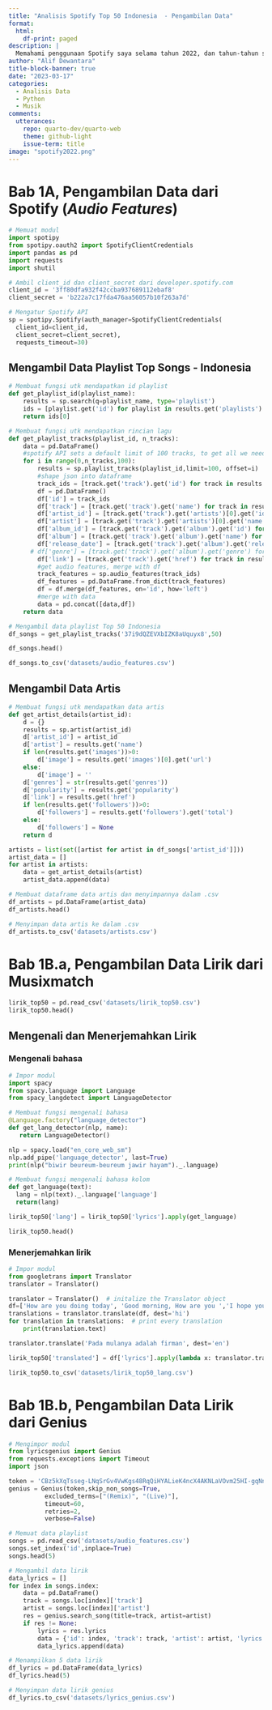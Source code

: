 ```yaml
---
title: "Analisis Spotify Top 50 Indonesia  - Pengambilan Data"
format: 
  html: 
    df-print: paged
description: |
  Memahami penggunaan Spotify saya selama tahun 2022, dan tahun-tahun sebelumnya.
author: "Alif Dewantara"
title-block-banner: true
date: "2023-03-17"
categories: 
  - Analisis Data
  - Python
  - Musik
comments: 
  utterances: 
    repo: quarto-dev/quarto-web
    theme: github-light
    issue-term: title
image: "spotify2022.png"
---
```


# Bab 1A, Pengambilan Data dari Spotify (*Audio Features*)

```python
# Memuat modul
import spotipy
from spotipy.oauth2 import SpotifyClientCredentials
import pandas as pd
import requests
import shutil
```

```python
# Ambil client_id dan client_secret dari developer.spotify.com
client_id = '3ff80dfa932f42ccba937689112ebaf8'
client_secret = 'b222a7c17fda476aa56057b10f263a7d'
```

```python
# Mengatur Spotify API
sp = spotipy.Spotify(auth_manager=SpotifyClientCredentials(
  client_id=client_id,
  client_secret=client_secret),
  requests_timeout=30)
```

## Mengambil Data Playlist Top Songs - Indonesia

```python
# Membuat fungsi utk mendapatkan id playlist
def get_playlist_id(playlist_name):
    results = sp.search(q=playlist_name, type='playlist')
    ids = [playlist.get('id') for playlist in results.get('playlists').get('items')]
    return ids[0]

# Membuat fungsi utk mendapatkan rincian lagu
def get_playlist_tracks(playlist_id, n_tracks):
    data = pd.DataFrame()
    #spotify API sets a default limit of 100 tracks, to get all we need to invoke offset
    for i in range(0,n_tracks,100):
        results = sp.playlist_tracks(playlist_id,limit=100, offset=i)
        #shape json into dataframe
        track_ids = [track.get('track').get('id') for track in results.get('items')]
        df = pd.DataFrame()
        df['id'] = track_ids
        df['track'] = [track.get('track').get('name') for track in results.get('items')]
        df['artist_id'] = [track.get('track').get('artists')[0].get('id') for track in results.get('items')]
        df['artist'] = [track.get('track').get('artists')[0].get('name') for track in results.get('items')]
        df['album_id'] = [track.get('track').get('album').get('id') for track in results.get('items')]
        df['album'] = [track.get('track').get('album').get('name') for track in results.get('items')]
        df['release_date'] = [track.get('track').get('album').get('release_date') for track in results.get('items')]
      # df['genre'] = [track.get('track').get('album').get('genre') for track in results.get('items')]
        df['link'] = [track.get('track').get('href') for track in results.get('items')]
        #get audio features, merge with df
        track_features = sp.audio_features(track_ids)
        df_features = pd.DataFrame.from_dict(track_features)
        df = df.merge(df_features, on='id', how='left')
        #merge with data
        data = pd.concat([data,df])
    return data
```

```python
# Mengambil data playlist Top 50 Indonesia
df_songs = get_playlist_tracks('37i9dQZEVXbIZK8aUquyx8',50)
```

```python
df_songs.head()
```

```python
df_songs.to_csv('datasets/audio_features.csv')
```

## Mengambil Data Artis

```python
# Membuat fungsi utk mendapatkan data artis
def get_artist_details(artist_id):
    d = {}
    results = sp.artist(artist_id)
    d['artist_id'] = artist_id
    d['artist'] = results.get('name')
    if len(results.get('images'))>0:
        d['image'] = results.get('images')[0].get('url')
    else:
        d['image'] = ''
    d['genres'] = str(results.get('genres'))
    d['popularity'] = results.get('popularity')
    d['link'] = results.get('href')
    if len(results.get('followers'))>0:
        d['followers'] = results.get('followers').get('total')
    else:
        d['followers'] = None
    return d
```

```python
artists = list(set([artist for artist in df_songs['artist_id']]))
artist_data = []
for artist in artists:
    data = get_artist_details(artist)
    artist_data.append(data)
```

```python
# Membuat dataframe data artis dan menyimpannya dalam .csv
df_artists = pd.DataFrame(artist_data)
df_artists.head()
```

```python
# Menyimpan data artis ke dalam .csv
df_artists.to_csv('datasets/artists.csv')
```

# Bab 1B.a, Pengambilan Data Lirik dari Musixmatch

```python
lirik_top50 = pd.read_csv('datasets/lirik_top50.csv')
lirik_top50.head()
```

## Mengenali dan Menerjemahkan Lirik

### Mengenali bahasa

```python
# Impor modul
import spacy
from spacy.language import Language
from spacy_langdetect import LanguageDetector
```

```python
# Membuat fungsi mengenali bahasa
@Language.factory("language_detector")
def get_lang_detector(nlp, name):
   return LanguageDetector()
```

```python
nlp = spacy.load("en_core_web_sm")
nlp.add_pipe('language_detector', last=True)
print(nlp("biwir beureum-beureum jawir hayam")._.language)
```

```python
# Membuat fungsi mengenali bahasa kolom
def get_language(text):
  lang = nlp(text)._.language['language']
  return(lang)
```

```python
lirik_top50['lang'] = lirik_top50['lyrics'].apply(get_language)
```

```python
lirik_top50.head()
```

### Menerjemahkan lirik

```python
# Impor modul
from googletrans import Translator
translator = Translator()
```

```python
translator = Translator()  # initalize the Translator object
df=['How are you doing today', 'Good morning, How are you ','I hope you are doing great']
translations = translator.translate(df, dest='hi')
for translation in translations:  # print every translation
    print(translation.text)
```

```python
translator.translate('Pada mulanya adalah firman', dest='en')
```

```python
lirik_top50['translated'] = df['lyrics'].apply(lambda x: translator.translate(x, dest='en').text)
```

```python
lirik_top50.to_csv('datasets/lirik_top50_lang.csv')
```

# Bab 1B.b, Pengambilan Data Lirik dari Genius

```python
# Mengimpor modul
from lyricsgenius import Genius
from requests.exceptions import Timeout
import json
```

```python
token = 'CBz5kXqTsseg-LNqSrGv4VwKgs48RqQiHYALieK4ncX4AKNLaVOvm25HI-gqNnKO'
genius = Genius(token,skip_non_songs=True,
          excluded_terms=["(Remix)", "(Live)"],
          timeout=60,
          retries=2, 
          verbose=False)
```

```python
# Memuat data playlist
songs = pd.read_csv('datasets/audio_features.csv')
songs.set_index('id',inplace=True)
songs.head(5)
```

```python
# Mengambil data lirik
data_lyrics = []
for index in songs.index:
    data = pd.DataFrame()
    track = songs.loc[index]['track']
    artist = songs.loc[index]['artist']
    res = genius.search_song(title=track, artist=artist)
    if res != None:
        lyrics = res.lyrics
        data = {'id': index, 'track': track, 'artist': artist, 'lyrics': lyrics}
        data_lyrics.append(data)

# Menampilkan 5 data lirik
df_lyrics = pd.DataFrame(data_lyrics)
df_lyrics.head(5)
```

```python
# Menyimpan data lirik genius
df_lyrics.to_csv('datasets/lyrics_genius.csv')
```
